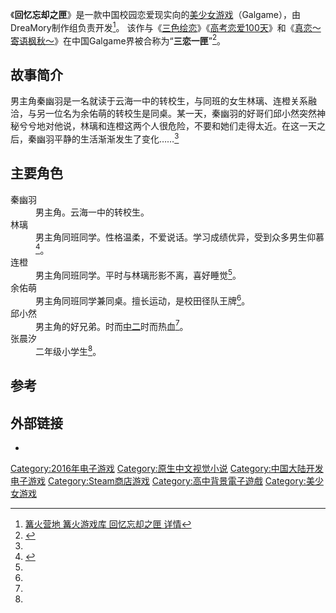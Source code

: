 {{Infobox animanga/Headerofja
|title=回忆忘却之匣
|image=回忆忘却之匣.jpg
|english=Memory Oblivion Box
}}
{{Infobox animanga/Game
|类型=冒险、 休闲、 独立
|使用平台=[[Windows|Windows]]
|開發團隊=DreaMory
|发售日=2016年6月14日
|結局數=3<ref>{{Cite web |url=https://www.cngal.org/article/115.html#page1 |title=《回忆忘却之匣》——CnGal鉴赏食用计划第二期 |access-date=2020-10-16 |archive-date=2019-07-22 |archive-url=https://web.archive.org/web/20190722051146/https://www.cngal.org/article/115.html#page1 |dead-url=no }}</ref>
}}{{Infobox animanga/Footerofja}}
《'''回忆忘却之匣'''》是一款中国校园恋爱现实向的[[美少女游戏|美少女游戏]]（Galgame），由DreaMory制作组负责开发<ref>[https://gouhuo.qq.com/games/detail/313410 篝火营地  篝火游戏库  回忆忘却之匣  详情]</ref>。
该作与《[[三色绘恋|三色绘恋]]》《[[高考恋爱100天|高考恋爱100天]]》和《[[真恋～寄语枫秋～|真恋～寄语枫秋～]]》在中国Galgame界被合称为“'''三恋一匣'''”<ref name="gi">{{Cite web |url=https://www.gimmgimm.com/article/info/19059.html?com=1 |title=装载于尘封之匣中的回忆，必将化为面对未来的勇气—《回忆忘却之匣》 |accessdate=2020-10-16 |archive-date=2020-10-19 |archive-url=https://web.archive.org/web/20201019205941/https://www.gimmgimm.com/article/info/19059.html?com=1 |dead-url=no }}</ref>。

==故事简介==
男主角秦幽羽是一名就读于云海一中的转校生，与同班的女生林璃、连橙关系融洽，与另一位名为余佑萌的转校生是同桌。某一天，秦幽羽的好哥们邱小然突然神秘兮兮地对他说，林璃和连橙这两个人很危险，不要和她们走得太近。在这一天之后，秦幽羽平静的生活渐渐发生了变化……<ref name="gi"/>

==主要角色==
;秦幽羽
:男主角。云海一中的转校生。
;林璃
:男主角同班同学。性格温柔，不爱说话。学习成绩优异，受到众多男生仰慕<ref name="dream">{{Cite web |url=http://www.dreamoryavg.com/games/mob/char.html |title=回忆忘却之匣-DreaMory |accessdate=2020-10-16 |archive-date=2021-01-01 |archive-url=https://web.archive.org/web/20210101164656/http://www.dreamoryavg.com/games/mob/char.html |dead-url=no }}</ref>。
;连橙
:男主角同班同学。平时与林璃形影不离，喜好睡觉<ref name="dream"/>。
;余佑萌
:男主角同班同学兼同桌。擅长运动，是校田径队王牌<ref name="dream"/>。
;邱小然
:男主角的好兄弟。时而[[中二病|中二]]时而热血<ref name="dream"/>。
;张晨汐
:二年级小学生<ref name="dream"/>。

==参考==
{{reflist}}

==外部链接==
*{{vndb}}

{{DEFAULTSORT:Hui}}
[[Category:2016年电子游戏|Category:2016年电子游戏]]
[[Category:原生中文视觉小说|Category:原生中文视觉小说]]
[[Category:中国大陆开发电子游戏|Category:中国大陆开发电子游戏]]
[[Category:Steam商店游戏|Category:Steam商店游戏]]
[[Category:高中背景電子遊戲|Category:高中背景電子遊戲]]
[[Category:美少女游戏|Category:美少女游戏]]